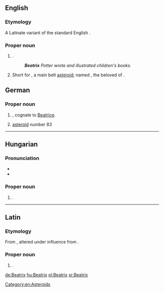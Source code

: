 ==English==
{{wikipedia|83 Beatrix}}

===Etymology===
A Latinate variant of the standard English {{l|en|Beatrice}}.

===Proper noun===
{{en-proper noun}}

# {{given name|female|from=Latin}}.
#:'''''Beatrix''' Potter wrote and illustrated children's books.''
# {{context|astronomy|lang=en}} Short for {{w|83 Beatrix}}, a main belt [[asteroid]]; named {{w|Beatrice Portinari}}, the beloved of {{w|Dante Alighieri}}.  
  
[[Category:en:Asteroids]]

==German==
{{wikipedia|lang=de}}

===Proper noun===
{{head|de|proper noun}}

# {{given name|female|lang=de}}, cognate to [[Beatrice]].
# [[asteroid]] number 83

----

==Hungarian==
{{wikipedia|lang=hu}}

===Pronunciation===
* {{IPA|/ˈbɛɒtriks/|lang=hu}}
* {{hyphenation|Be|at|rix|lang=hu}}

===Proper noun===
{{head|hu|proper noun}}

# {{given name|female|lang=hu}}.

----

==Latin==

===Etymology===
From {{m|la|viātrīx||female wayfarer, traveller}}, altered under influence from {{term|beatus|beātus, beāta|happy, fortunate|lang=la}}.

===Proper noun===
{{head|la|proper noun}}

# {{given name|female|lang=la}}.

[[de:Beatrix]]
[[hu:Beatrix]]
[[pl:Beatrix]]
[[sr:Beatrix]]